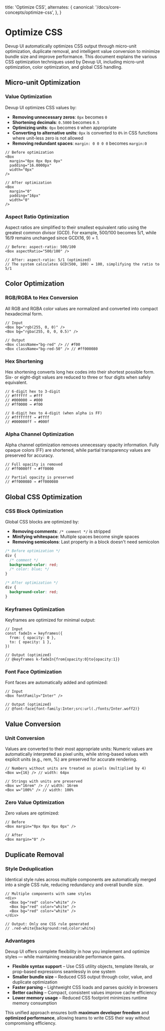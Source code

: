   title: 'Optimize CSS',
  alternates: {
    canonical: '/docs/core-concepts/optimize-css',
  },
}

# Optimize CSS

Devup UI automatically optimizes CSS output through micro-unit optimization, duplicate removal, and intelligent value conversion to minimize bundle size and improve performance. This document explains the various CSS optimization techniques used by Devup UI, including micro-unit optimization, color optimization, and global CSS handling.

## Micro-unit Optimization

### **Value Optimization**

Devup UI optimizes CSS values by:

- **Removing unnecessary zeros**: `0px` becomes `0`
- **Shortening decimals**: `0.5000` becomes `0.5`
- **Optimizing units**: `0px` becomes `0` when appropriate
- **Converting to alternative units**: `0px` is converted to `0%` in CSS functions where unit-less zero is not allowed
- **Removing redundant spaces**: `margin: 0 0 0 0` becomes `margin:0`

```
// Before optimization
<Box
  margin="0px 0px 0px 0px"
  padding="16.0000px"
  width="0px"
/>

// After optimization
<Box
  margin="0"
  padding="16px"
  width="0"
/>
```

### **Aspect Ratio Optimization**

Aspect ratios are simplified to their smallest equivalent ratio using the greatest common divisor (GCD).
For example, 500/100 becomes 5/1, while 16/9 remains unchanged since GCD(16, 9) = 1.

```tsx
// Before: aspect-ratio: 500/100
<Box aspectRatio="500/100" />

// After: aspect-ratio: 5/1 (optimized)
// The system calculates GCD(500, 100) = 100, simplifying the ratio to 5/1
```

## Color Optimization

### **RGB/RGBA to Hex Conversion**

All RGB and RGBA color values are normalized and converted into compact hexadecimal form.

```
// Input
<Box bg="rgb(255, 0, 0)" />
<Box bg="rgba(255, 0, 0, 0.5)" />

// Output
<Box className="bg-red" /> // #f00
<Box className="bg-red-50" /> // #ff000080
```

### **Hex Shortening**

Hex shortening converts long hex codes into their shortest possible form.
Six- or eight-digit values are reduced to three or four digits when safely equivalent.

```tsx
// 6-digit hex to 3-digit
// #ffffff → #fff
// #000000 → #000
// #ff0000 → #f00

// 8-digit hex to 4-digit (when alpha is FF)
// #ffffffff → #ffff
// #000000ff → #000f
```

### **Alpha Channel Optimization**

Alpha channel optimization removes unnecessary opacity information.
Fully opaque colors (FF) are shortened, while partial transparency values are preserved for accuracy.

```tsx
// Full opacity is removed
// #ff0000ff → #ff0000

// Partial opacity is preserved
// #ff000080 → #ff000080
```

## Global CSS Optimization

### **CSS Block Optimization**

Global CSS blocks are optimized by:

- **Removing comments**: `/* comment */` is stripped
- **Minifying whitespace**: Multiple spaces become single spaces
- **Removing semicolons**: Last property in a block doesn't need semicolon

```css
/* Before optimization */
div {
  /* comment */
  background-color: red;
  /* color: blue; */
}

/* After optimization */
div {
  background-color: red;
}
```

### **Keyframes Optimization**

Keyframes are optimized for minimal output:

```tsx
// Input
const fadeIn = keyframes({
  from: { opacity: 0 },
  to: { opacity: 1 },
})

// Output (optimized)
// @keyframes k-fadeIn{from{opacity:0}to{opacity:1}}
```

### **Font Face Optimization**

Font faces are automatically added and optimized:

```tsx
// Input
<Box fontFamily="Inter" />

// Output (optimized)
// @font-face{font-family:Inter;src:url(./fonts/Inter.woff2)}
```

## Value Conversion

### **Unit Conversion**

Values are converted to their most appropriate units:
Numeric values are automatically interpreted as pixel units, while string-based values with explicit units (e.g., rem, %) are preserved for accurate rendering.

```
// Numbers without units are treated as pixels (multiplied by 4)
<Box w={16} /> // width: 64px

// Strings with units are preserved
<Box w="16rem" /> // width: 16rem
<Box w="100%" /> // width: 100%
```

### **Zero Value Optimization**

Zero values are optimized:

```
// Before
<Box margin="0px 0px 0px 0px" />

// After
<Box margin="0" />
```

## Duplicate Removal

### **Style Deduplication**

Identical style rules across multiple components are automatically merged into a single CSS rule, reducing redundancy and overall bundle size.

```tsx
// Multiple components with same styles
<div>
  <Box bg="red" color="white" />
  <Box bg="red" color="white" />
  <Box bg="red" color="white" />
</div>

// Output: Only one CSS rule generated
// .red-white{background:red;color:white}
```

### **Advantages**

Devup UI offers complete flexibility in how you implement and optimize styles — while maintaining measurable performance gains.

- **Flexible syntax support** – Use CSS utility objects, template literals, or prop-based expressions seamlessly in one system
- **Smaller bundle size** – Reduced CSS output through color, value, and duplicate optimization
- **Faster parsing** – Lightweight CSS loads and parses quickly in browsers
- **Better caching** – Compact, consistent values improve cache efficiency
- **Lower memory usage** – Reduced CSS footprint minimizes runtime memory consumption

This unified approach ensures both **maximum developer freedom** and **optimized performance**,
allowing teams to write CSS their way without compromising efficiency.
